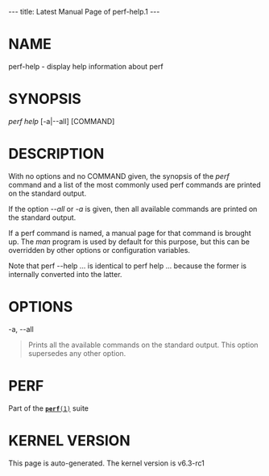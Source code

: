 ---
title: Latest Manual Page of perf-help.1
---


= NAME =

perf-help - display help information about perf

= SYNOPSIS =

''perf help'' [-a|--all] [COMMAND]

= DESCRIPTION =

With no options and no COMMAND given, the synopsis of the ''perf'' command and a list of the most commonly used perf commands are printed on the standard output.

If the option ''--all'' or ''-a'' is given, then all available commands are printed on the standard output.

If a perf command is named, a manual page for that command is brought up. The ''man'' program is used by default for this purpose, but this can be overridden by other options or configuration variables.

Note that perf --help ... is identical to perf help ... because the former is internally converted into the latter.

= OPTIONS =

-a, --all

<blockquote>Prints all the available commands on the standard output. This option supersedes any other option.
</blockquote>
= PERF =

Part of the [[Latest Manual Page of perf.1|<tt>'''perf'''(1)</tt>]] suite


= KERNEL VERSION =

This page is auto-generated.  The kernel version is v6.3-rc1